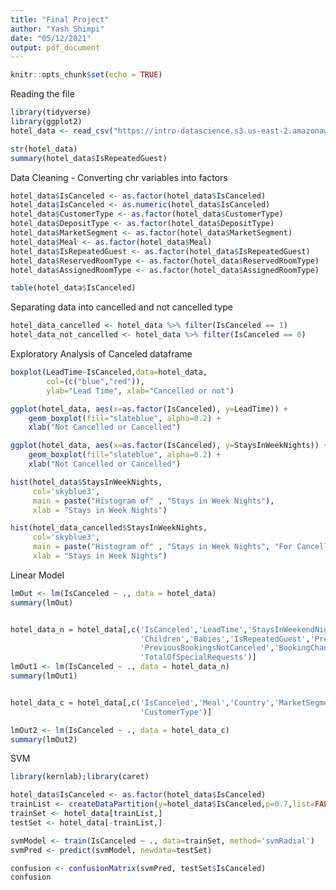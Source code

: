 ```yaml
---
title: "Final Project"
author: "Yash Shimpi"
date: "05/12/2021"
output: pdf_document
---
```


```r
knitr::opts_chunk$set(echo = TRUE)
```

Reading the file

```r
library(tidyverse)
library(ggplot2)
hotel_data <- read_csv("https://intro-datascience.s3.us-east-2.amazonaws.com/Resort01.csv")
```

```r
str(hotel_data)
summary(hotel_data$IsRepeatedGuest)
```


Data Cleaning - Converting chr variables into factors

```r
hotel_data$IsCanceled <- as.factor(hotel_data$IsCanceled)
hotel_data$IsCanceled <- as.numeric(hotel_data$IsCanceled)
hotel_data$CustomerType <- as.factor(hotel_data$CustomerType)
hotel_data$DepositType <- as.factor(hotel_data$DepositType)
hotel_data$MarketSegment <- as.factor(hotel_data$MarketSegment)
hotel_data$Meal <- as.factor(hotel_data$Meal)
hotel_data$IsRepeatedGuest <- as.factor(hotel_data$IsRepeatedGuest)
hotel_data$ReservedRoomType <- as.factor(hotel_data$ReservedRoomType)
hotel_data$AssignedRoomType <- as.factor(hotel_data$AssignedRoomType)
```

```r
table(hotel_data$IsCanceled)
```


Separating data into cancelled and not cancelled type

```r
hotel_data_cancelled <- hotel_data %>% filter(IsCanceled == 1)
hotel_data_not_cancelled <- hotel_data %>% filter(IsCanceled == 0)
```


Exploratory Analysis of Canceled dataframe

```r
boxplot(LeadTime~IsCanceled,data=hotel_data, 
        col=(c("blue","red")),
        ylab="Lead Time", xlab="Cancelled or not")

ggplot(hotel_data, aes(x=as.factor(IsCanceled), y=LeadTime)) + 
    geom_boxplot(fill="slateblue", alpha=0.2) +
    xlab("Not Cancelled or Cancelled") 

ggplot(hotel_data, aes(x=as.factor(IsCanceled), y=StaysInWeekNights)) + 
    geom_boxplot(fill="slateblue", alpha=0.2) +
    xlab("Not Cancelled or Cancelled")
```


```r
hist(hotel_data$StaysInWeekNights,
     col='skyblue3',
     main = paste("Histogram of" , "Stays in Week Nights"),
     xlab = "Stays in Week Nights")
```


```r
hist(hotel_data_cancelled$StaysInWeekNights,
     col='skyblue3',
     main = paste("Histogram of" , "Stays in Week Nights", "For Cancelled Data"),
     xlab = "Stays in Week Nights")
```

Linear Model

```r
lmOut <- lm(IsCanceled ~ ., data = hotel_data)
summary(lmOut)


hotel_data_n = hotel_data[,c('IsCanceled','LeadTime','StaysInWeekendNights','StaysInWeekNights','Adults',
                             'Children','Babies','IsRepeatedGuest','PreviousCancellations',
                             'PreviousBookingsNotCanceled','BookingChanges','RequiredCarParkingSpaces',
                             'TotalOfSpecialRequests')]
lmOut1 <- lm(IsCanceled ~ ., data = hotel_data_n)
summary(lmOut1)


hotel_data_c = hotel_data[,c('IsCanceled','Meal','Country','MarketSegment','DepositType',
                             'CustomerType')]

lmOut2 <- lm(IsCanceled ~ ., data = hotel_data_c)
summary(lmOut2)
```


SVM 

```r

library(kernlab);library(caret)

hotel_data$IsCanceled <- as.factor(hotel_data$IsCanceled)
trainList <- createDataPartition(y=hotel_data$IsCanceled,p=0.7,list=FALSE)
trainSet <- hotel_data[trainList,]
testSet <- hotel_data[-trainList,]

svmModel <- train(IsCanceled ~ ., data=trainSet, method='svmRadial')
svmPred <- predict(svmModel, newdata=testSet)

confusion <- confusionMatrix(svmPred, testSet$IsCanceled)
confusion

```